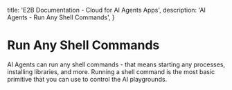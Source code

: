   title: 'E2B Documentation - Cloud for AI Agents Apps',
  description: 'AI Agents - Run Any Shell Commands',
}

# Run Any Shell Commands
AI Agents can run any shell commands - that means starting any processes, installing libraries, and more.
Running a shell command is the most basic primitive that you can use to control the AI playgrounds.

<CodeGroupAutoload path="agents/start_process" isRunnable={true} />